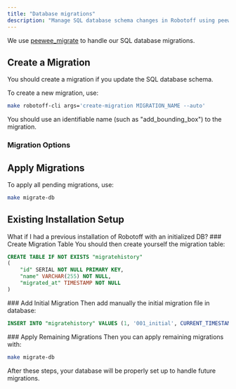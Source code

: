 ```yaml
---
title: "Database migrations"
description: "Manage SQL database schema changes in Robotoff using peewee_migrate for creating, applying, and handling database migrations during development and deployment."
---
```



We use [peewee_migrate](https://github.com/klen/peewee_migrate) to handle our SQL database migrations.

## Create a Migration

<Callout title="When to Create">
  You should create a migration if you update the SQL database schema.
</Callout>

To create a new migration, use:

```bash title="Create Migration Command"
make robotoff-cli args='create-migration MIGRATION_NAME --auto'
```

<Callout type="info" title="Naming Convention">
  You should use an identifiable name (such as "add_bounding_box") to the
  migration.
</Callout>

### Migration Options

<Cards>
  <Card
    title="Automatic Generation"
    description="The --auto flag scans all table definitions in source code and creates the migration file automatically"
  />
  <Card
    title="Blank Migration"
    description="Skip the --auto flag if you want peewee_migrate to create a blank migration file for manual editing"
  />
</Cards>

## Apply Migrations

To apply all pending migrations, use:

```bash title="Apply Migrations Command"
make migrate-db
```

## Existing Installation Setup

<Callout type="warn" title="Previous Installation">
  What if I had a previous installation of Robotoff with an initialized DB?
</Callout>

<Steps>
<Step>
### Create Migration Table
You should then create yourself the migration table:

```sql title="Create Migration History Table"
CREATE TABLE IF NOT EXISTS "migratehistory"
(
    "id" SERIAL NOT NULL PRIMARY KEY,
    "name" VARCHAR(255) NOT NULL,
    "migrated_at" TIMESTAMP NOT NULL
)
```

</Step>

<Step>
### Add Initial Migration
Then add manually the initial migration file in database:

```sql title="Insert Initial Migration"
INSERT INTO "migratehistory" VALUES (1, '001_initial', CURRENT_TIMESTAMP);
```

</Step>

<Step>
### Apply Remaining Migrations
Then you can apply remaining migrations with:

```bash title="Apply Remaining Migrations"
make migrate-db
```

</Step>
</Steps>

<Callout type="success" title="Ready to Go">
  After these steps, your database will be properly set up to handle future
  migrations.
</Callout>
